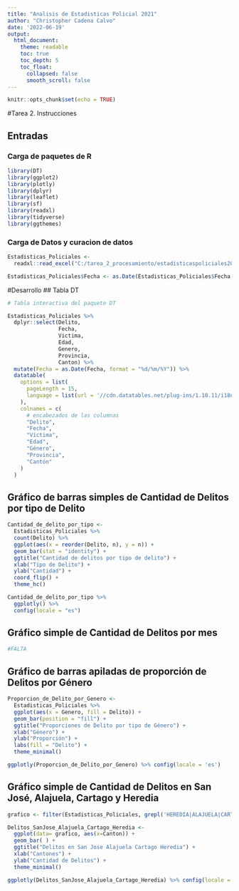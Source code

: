 ---
title: "Analisis de Estadisticas Policial 2021"
author: "Christopher Cadena Calvo"
date: '2022-06-19'
output:
  html_document:
    theme: readable    
    toc: true
    toc_depth: 5
    toc_float:
      collapsed: false
      smooth_scroll: false
---

```{r setup, include=FALSE}
knitr::opts_chunk$set(echo = TRUE)
```

#Tarea 2. Instrucciones

## Entradas
### Carga de paquetes de R

```{r carga de paquetes, message=FALSE}
library(DT)
library(ggplot2)
library(plotly)
library(dplyr)
library(leaflet)
library(sf)
library(readxl)
library(tidyverse)
library(ggthemes)

```

### Carga de Datos y curacion de datos

```{r, message=FALSE}
Estadisticas_Policiales <- 
  readxl::read_excel("C:/tarea_2_procesamiento/estadisticaspoliciales2021.xls")

Estadisticas_Policiales$Fecha <- as.Date(Estadisticas_Policiales$Fecha, format = "%Y-%m-%d")

```

#Desarrollo
## Tabla DT

```{r, message=FALSE}
# Tabla interactiva del paquete DT

Estadisticas_Policiales %>%
  dplyr::select(Delito,
                Fecha,
                Victima,
                Edad,
                Genero,
                Provincia,
                Canton) %>%
  mutate(Fecha = as.Date(Fecha, format = "%d/%m/%Y")) %>%
  datatable(
    options = list(
      pageLength = 15,
      language = list(url = '//cdn.datatables.net/plug-ins/1.10.11/i18n/Spanish.json')
    ),
    colnames = c(
      # encabezados de las columnas
      "Delito",
      "Fecha",
      "Víctima",
      "Edad",
      "Género",
      "Provincia",
      "Cantón"
    )
  )
```


## Gráfico de barras simples de Cantidad de Delitos por tipo de Delito

```{r}
Cantidad_de_delito_por_tipo <-
  Estadisticas_Policiales %>%
  count(Delito) %>%
  ggplot(aes(x = reorder(Delito, n), y = n)) +
  geom_bar(stat = "identity") +
  ggtitle("Cantidad de delitos por tipo de delito") +
  xlab("Tipo de Delito") +
  ylab("Cantidad") +
  coord_flip() +
  theme_hc()

Cantidad_de_delito_por_tipo %>%
  ggplotly() %>%
  config(locale = "es")
```

## Gráfico simple de Cantidad de Delitos por mes

```{r}
#FALTA
```

## Gráfico de barras apiladas de proporción de Delitos por Género

```{r}
Proporcion_de_Delito_por_Genero <-
  Estadisticas_Policiales %>%
  ggplot(aes(x = Genero, fill = Delito)) +
  geom_bar(position = "fill") +
  ggtitle("Proporciones de Delito por tipo de Género") +
  xlab("Género") +
  ylab("Proporción") +
  labs(fill = "Delito") +
  theme_minimal()

ggplotly(Proporcion_de_Delito_por_Genero) %>% config(locale = 'es')
```

## Gráfico simple de Cantidad de Delitos en San José, Alajuela, Cartago y Heredia 

```{r}

grafico <- filter(Estadisticas_Policiales, grepl('HEREDIA|ALAJUELA|CARTAGO|SAN JOSE', Canton))

Delitos_SanJose_Alajuela_Cartago_Heredia <-
  ggplot(data= grafico, aes(x=Canton)) +
  geom_bar( ) +
  ggtitle("Delitos en San Jose Alajuela Cartago Heredia") +
  xlab("Cantones") +
  ylab("Cantidad de Delitos") +
  theme_minimal()

ggplotly(Delitos_SanJose_Alajuela_Cartago_Heredia) %>% config(locale = 'es')

```

